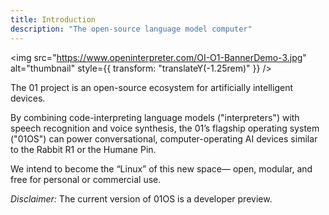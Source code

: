 ```yaml
---
title: Introduction
description: "The open-source language model computer"
---
```


<img
  src="https://www.openinterpreter.com/OI-O1-BannerDemo-3.jpg"
  alt="thumbnail"
  style={{ transform: "translateY(-1.25rem)" }}
/>

The 01 project is an open-source ecosystem for artificially intelligent devices.

By combining code-interpreting language models ("interpreters") with speech recognition and voice synthesis, the 01’s flagship operating system ("01OS") can power conversational, computer-operating AI devices similar to the Rabbit R1 or the Humane Pin.

We intend to become the “Linux” of this new space— open, modular, and free for personal or commercial use.

_Disclaimer:_ The current version of 01OS is a developer preview.
